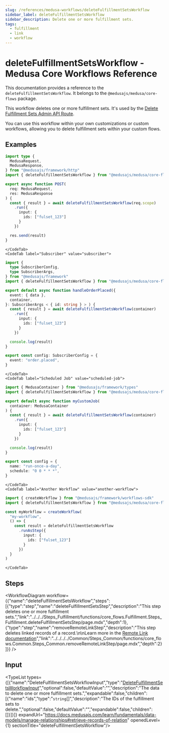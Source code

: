 ```yaml
---
slug: /references/medusa-workflows/deleteFulfillmentSetsWorkflow
sidebar_label: deleteFulfillmentSetsWorkflow
sidebar_description: Delete one or more fulfillment sets.
tags:
  - fulfillment
  - link
  - workflow
---
```



# deleteFulfillmentSetsWorkflow - Medusa Core Workflows Reference

This documentation provides a reference to the `deleteFulfillmentSetsWorkflow`. It belongs to the `@medusajs/medusa/core-flows` package.

This workflow deletes one or more fulfillment sets. It's used by the
[Delete Fulfillment Sets Admin API Route](https://docs.medusajs.com/api/admin#fulfillment-sets\_deletefulfillmentsetsid).

You can use this workflow within your own customizations or custom workflows, allowing you to
delete fulfillment sets within your custom flows.

<SourceCodeLink link="https://github.com/medusajs/medusa/blob/2f7ec55f2e37df2696c8c1d639f727fcdfd8d9e6/packages/core/core-flows/src/fulfillment/workflows/delete-fulfillment-sets.ts#L37" />

## Examples

<CodeTabs group="workflow-exection">
    <CodeTab label="API Route" value="api-route">
    
```ts title="src/api/workflow/route.ts"
import type {
  MedusaRequest,
  MedusaResponse,
} from "@medusajs/framework/http"
import { deleteFulfillmentSetsWorkflow } from "@medusajs/medusa/core-flows"

export async function POST(
  req: MedusaRequest,
  res: MedusaResponse
) {
  const { result } = await deleteFulfillmentSetsWorkflow(req.scope)
    .run({
      input: {
        ids: ["fulset_123"]
      }
    })

  res.send(result)
}
```

    </CodeTab>
    <CodeTab label="Subscriber" value="subscriber">
    
```ts title="src/subscribers/order-placed.ts"
import {
  type SubscriberConfig,
  type SubscriberArgs,
} from "@medusajs/framework"
import { deleteFulfillmentSetsWorkflow } from "@medusajs/medusa/core-flows"

export default async function handleOrderPlaced({
  event: { data },
  container,
}: SubscriberArgs < { id: string } > ) {
  const { result } = await deleteFulfillmentSetsWorkflow(container)
    .run({
      input: {
        ids: ["fulset_123"]
      }
    })

  console.log(result)
}

export const config: SubscriberConfig = {
  event: "order.placed",
}
```

    </CodeTab>
    <CodeTab label="Scheduled Job" value="scheduled-job">
    
```ts title="src/jobs/message-daily.ts"
import { MedusaContainer } from "@medusajs/framework/types"
import { deleteFulfillmentSetsWorkflow } from "@medusajs/medusa/core-flows"

export default async function myCustomJob(
  container: MedusaContainer
) {
  const { result } = await deleteFulfillmentSetsWorkflow(container)
    .run({
      input: {
        ids: ["fulset_123"]
      }
    })

  console.log(result)
}

export const config = {
  name: "run-once-a-day",
  schedule: "0 0 * * *",
}
```

    </CodeTab>
    <CodeTab label="Another Workflow" value="another-workflow">
    
```ts title="src/workflows/my-workflow.ts"
import { createWorkflow } from "@medusajs/framework/workflows-sdk"
import { deleteFulfillmentSetsWorkflow } from "@medusajs/medusa/core-flows"

const myWorkflow = createWorkflow(
  "my-workflow",
  () => {
    const result = deleteFulfillmentSetsWorkflow
      .runAsStep({
        input: {
          ids: ["fulset_123"]
        }
      })
  }
)
```

    </CodeTab>
  </CodeTabs>

## Steps

<WorkflowDiagram workflow={{"name":"deleteFulfillmentSetsWorkflow","steps":[{"type":"step","name":"deleteFulfillmentSetsStep","description":"This step deletes one or more fulfillment sets.","link":"../../../Steps_Fulfillment/functions/core_flows.Fulfillment.Steps_Fulfillment.deleteFulfillmentSetsStep/page.mdx","depth":1},{"type":"step","name":"removeRemoteLinkStep","description":"This step deletes linked records of a record.\n\nLearn more in the [Remote Link documentation](https://docs.medusajs.com/learn/fundamentals/module-links/remote-link#cascade-delete-linked-records)","link":"../../../../Common/Steps_Common/functions/core_flows.Common.Steps_Common.removeRemoteLinkStep/page.mdx","depth":2}]}} />

## Input

<TypeList types={[{"name":"DeleteFulfillmentSetsWorkflowInput","type":"[DeleteFulfillmentSetsWorkflowInput](../../../../types/core_flows.DeleteFulfillmentSetsWorkflowInput/page.mdx)","optional":false,"defaultValue":"","description":"The data to delete one or more fulfillment sets.","expandable":false,"children":[{"name":"ids","type":"`string`[]","description":"The IDs of the fulfillment sets to delete.","optional":false,"defaultValue":"","expandable":false,"children":[]}]}]} expandUrl="https://docs.medusajs.com/learn/fundamentals/data-models/manage-relationships#retrieve-records-of-relation" openedLevel={1} sectionTitle="deleteFulfillmentSetsWorkflow"/>
